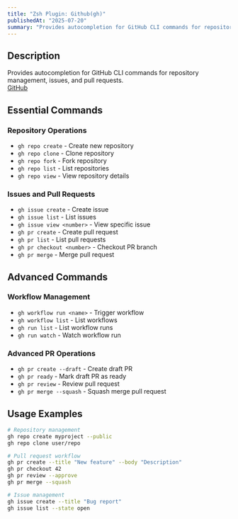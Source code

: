 ```yaml
---
title: "Zsh Plugin: Github(gh)"
publishedAt: "2025-07-20"
summary: "Provides autocompletion for GitHub CLI commands for repository management, issues, and pull requests."
---
```


## Description

Provides autocompletion for GitHub CLI commands for repository management, issues, and pull requests.  
[GitHub](https://github.com/ohmyzsh/ohmyzsh/blob/master/plugins/gh/gh.plugin.zsh)

## Essential Commands

### Repository Operations

- `gh repo create` - Create new repository
- `gh repo clone` - Clone repository
- `gh repo fork` - Fork repository
- `gh repo list` - List repositories
- `gh repo view` - View repository details

### Issues and Pull Requests

- `gh issue create` - Create issue
- `gh issue list` - List issues
- `gh issue view <number>` - View specific issue
- `gh pr create` - Create pull request
- `gh pr list` - List pull requests
- `gh pr checkout <number>` - Checkout PR branch
- `gh pr merge` - Merge pull request

## Advanced Commands

### Workflow Management

- `gh workflow run <name>` - Trigger workflow
- `gh workflow list` - List workflows
- `gh run list` - List workflow runs
- `gh run watch` - Watch workflow run

### Advanced PR Operations

- `gh pr create --draft` - Create draft PR
- `gh pr ready` - Mark draft PR as ready
- `gh pr review` - Review pull request
- `gh pr merge --squash` - Squash merge pull request

## Usage Examples

```bash
# Repository management
gh repo create myproject --public
gh repo clone user/repo

# Pull request workflow
gh pr create --title "New feature" --body "Description"
gh pr checkout 42
gh pr review --approve
gh pr merge --squash

# Issue management
gh issue create --title "Bug report"
gh issue list --state open
```

